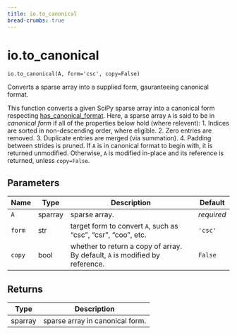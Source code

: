 ```yaml
---
title: io.to_canonical
bread-crumbs: true
---
```

# io.to_canonical { #geomcover.io.to_canonical }

`io.to_canonical(A, form='csc', copy=False)`

Converts a sparse array into a supplied form, gauranteeing canonical format.

This function converts a given SciPy sparse array into a canonical form respecting [has_canonical_format]().
Here, a sparse array `A` is said to be in *canonical form* if all of the properties below hold (where relevent):
        1. Indices are sorted in non-descending order, where eligible.
        2. Zero entries are removed.
        3. Duplicate entries are merged (via summation).
        4. Padding between strides is pruned. 
If `A` is in canonical format to begin with, it is returned unmodified. Otherwise, `A` is modified in-place 
and its reference is returned, unless `copy=False`.  

## Parameters

| Name   | Type    | Description                                                                  | Default    |
|--------|---------|------------------------------------------------------------------------------|------------|
| `A`    | sparray | sparse array.                                                                | _required_ |
| `form` | str     | target form to convert `A`, such as "csc", "csr", "coo", etc.                | `'csc'`    |
| `copy` | bool    | whether to return a copy of array. By default, `A` is modified by reference. | `False`    |

## Returns

| Type    | Description                     |
|---------|---------------------------------|
| sparray | sparse array in canonical form. |
